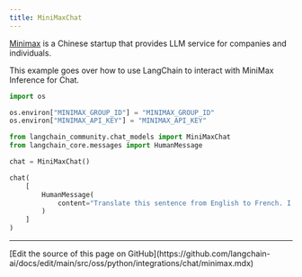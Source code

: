 ```yaml
---
title: MiniMaxChat
---
```


[Minimax](https://api.minimax.chat) is a Chinese startup that provides LLM service for companies and individuals.

This example goes over how to use LangChain to interact with MiniMax Inference for Chat.

```python
import os

os.environ["MINIMAX_GROUP_ID"] = "MINIMAX_GROUP_ID"
os.environ["MINIMAX_API_KEY"] = "MINIMAX_API_KEY"
```

```python
from langchain_community.chat_models import MiniMaxChat
from langchain_core.messages import HumanMessage
```

```python
chat = MiniMaxChat()
```

```python
chat(
    [
        HumanMessage(
            content="Translate this sentence from English to French. I love programming."
        )
    ]
)
```

---

<Callout icon="pen-to-square" iconType="regular">
  [Edit the source of this page on GitHub](https://github.com/langchain-ai/docs/edit/main/src/oss/python/integrations/chat/minimax.mdx)
</Callout>
